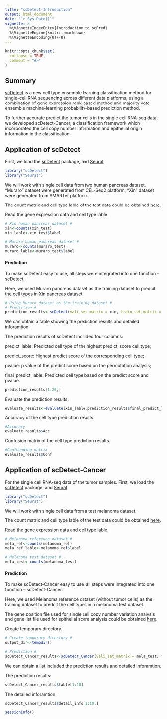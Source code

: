 ---
title: "scDetect-Introduction"
output: html_document
date: "`r Sys.Date()`"
vignette: >
  %\VignetteIndexEntry{Introduction to scPred}
  %\VignetteEngine{knitr::rmarkdown}
  %\VignetteEncoding{UTF-8}
---

```{r setup, include = FALSE}
knitr::opts_chunk$set(
  collapse = TRUE,
  comment = "#>"
)
```

## Summary

[scDetect](https://github.com/IVDgenomicslab/scDetect/) is a new cell type ensemble learning classification method for single-cell RNA sequencing across different data platforms, using a combination of gene expression rank-based method and majority vote ensemble machine-learning probability-based prediction method.

To further accurate predict the tumor cells in the single cell RNA-seq data, we developed scDetect-Cancer, a classification framework which incorporated the cell copy number information and epithelial origin information in the classification.

## Application of scDetect

First, we load the [scDetect](https://github.com/IVDgenomicslab/scDetect/) package, and [Seurat](https://satijalab.org/seurat/install.html)

```{r load_package, echo=TRUE, eval=FALSE}
library("scDetect")
library("Seurat")
```

We will work with single cell data from two human pancreas dataset. "Muraro" dataset were generated from CEL-Seq2 platform, "Xin" dataset were generated from SMARTer platform.

The count matrix and cell type lable of the test data could be obtained [here](https://github.com/IVDgenomicslab/scDetect/tree/master/test_data).

Read the gene expression data and cell type lable.

```{r read_data_xin, echo=TRUE, eval=FALSE}
# Xin human pancreas dataset #
xin<-counts(xin_test)
xin_lable<-xin_test$label

```


```{r read_data_muraro, echo=TRUE, eval=FALSE}
# Muraro human pancreas dataset #
muraro<-counts(muraro_test)
muraro_lable<-muraro_test$label
```

#### Prediction

To make scDetect easy to use, all steps were integrated into one function -- scDetect. 

Here, we used Muraro pancreas dataset as the training dataset to predcit the cell types in Xin pancreas dataset. 


```{r prediction, echo=TRUE, eval=FALSE}
# Using Muraro dataset as the training dataset #
# Prediction #
prediction_results<-scDetect(vali_set_matrix = xin, train_set_matrix = muraro, train_set_lable = muraro_lable,p_value=0.2)
```

We can obtain a table showing the prediction results and detailed inforamtion.

The prediction results of scDetect included four columns:

predict_lable: Predicted cell type of the highest predict_score cell type;

predict_score: Highest predict score of the corresponding cell type;

pvalue: p value of the predict score based on the permutation analysis;

final_predict_lable: Predicted cell type based on the predict score and pvalue.


```{r prediction_results, echo=TRUE, eval=FALSE}
prediction_results[1:20,]
```

Evaluate the prediction results.
```{r evaluate, echo=TRUE, eval=FALSE}
evaluate_results<-evaluate(xin_lable,prediction_results$final_predict_lable)

```

Accuracy of the cell type prediction results.
```{r accuracy, echo=TRUE, eval=FALSE}
#Accuracy
evaluate_results$Acc
```

Confusion matrix of the cell type prediction results.
```{r confusion_matrix, echo=TRUE, eval=FALSE}
#Confounding matrix
evaluate_results$Conf
```

## Application of scDetect-Cancer

For the single cell RNA-seq data of the tumor samples. First, we load the [scDetect](https://github.com/IVDgenomicslab/scDetect/) package, and [Seurat](https://satijalab.org/seurat/install.html)

```{r load, echo=TRUE, eval=FALSE}
library("scDetect")
library("Seurat")
```

We will work with single cell data from a test melanoma dataset. 

The count matrix and cell type lable of the test data could be obtained [here](https://github.com/IVDgenomicslab/scDetect/tree/master/test_data).

Read the gene expression data and cell type lable.

```{r read_data_cancer, echo=TRUE, eval=FALSE}
# Melanoma reference dataset #
mela_ref<-counts(melanoma_ref)
mela_ref_lable<-melanoma_ref$label

# Melanoma test dataset #
mela_test<-counts(melanoma_test)
```

#### Prediction

To make scDetect-Cancer easy to use, all steps were integrated into one function -- scDetect-Cancer. 

Here, we used Melanoma reference dataset (without tumor cells) as the training dataset to predcit the cell types in a melanoma test dataset. 

The gene position file used for single cell copy number variation analysis and gene list file used for epithelial score analysis could be obtained [here](https://github.com/IVDgenomicslab/scDetect/tree/master/scDetect-Cancer-file).

Create temporary directory.

```{r tempdir, echo=TRUE, eval=FALSE}
# Create temporary directory #
output_dir<-tempdir()
```

```{r prediction_cancer, echo=FALSE, eval=FALSE}
# Prediction #
scDetect_Cancer_results<-scDetect_Cancer(vali_set_matrix = mela_test, train_set_matrix = mela_ref, train_set_lable = mela_ref_lable, gene_position_file, gene_list, output_dir)
```

We can obtain a list included the prediction results and detailed inforamtion.

The prediction results:

```{r scDetect_Cancer_results, echo=TRUE, eval=FALSE}
scDetect_Cancer_results$lable[1:10]
```

The detailed inforamtion:


```{r scDetect_Cancer_results_detail, echo=TRUE, eval=FALSE}
scDetect_Cancer_results$detail_info[1:10,]
```


```{r}
sessionInfo()
```
